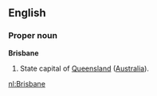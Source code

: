 ==English==

===Proper noun===
'''Brisbane'''

#State capital of [[Queensland]] ([[Australia]]).

[[nl:Brisbane]]